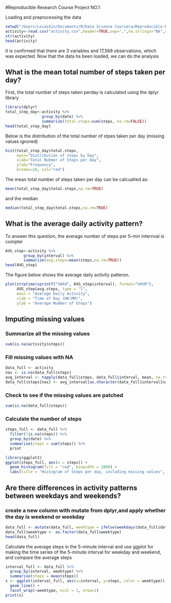 #Reproducible Research Course Project NO.1 

Loading and preprocessing the data 
```r
setwd("/Users/LucasXin/Documents/R/Data Science Coursera/Reproducible-Research")
activity<-read.csv("activity.csv",header=TRUE,sep=",",na.strings="NA",colClasses=c(date="Date"))
str(activity)
head(activity)
```

It is confirmed that there are 3 variables and 17,568 observations, which was expected. Now that the data hs been loaded, we can do the analysis

## What is the mean total number of steps taken per day? 
First, the total number of steps taken perday is calculated using the dplyr library
```r
library(dplyr)
total_step_day<-activity %>% 
                group_by(date) %>%
                summarize(total.steps=sum(steps, na.rm=FALSE))
head(total_step_day)
```

Below is the distribution of the total number of stpes taken per day (missing values ignored)
```r
hist(total_step_day$total.steps,
     main="Distribution of steps by Day",
     xlab="Total Nubmer of Steps per Day",
     ylab="Frequency",
     breaks=20, col="red")
```
The mean total number of steps taken per day can be calcualted as: 
```r
mean(total_step_day$total.steps,na.rm=TRUE)
```
and the median 
```r
median(total_step_day$total.steps,na.rm=TRUE)
```

## What is the average daily activity pattern? 
To answer this question, the average number of steps per 5-min internval is compter 
```r
AVG_step<-activity %>%
        group_by(interval) %>%
        summarize(avg.steps=mean(steps,na.rm=TRUE))
head(AVG_step)
```
The figure below shows the average daily activity patteron.
```r
plot(strptime(sprintf("%04d", AVG_step$interval), format="%H%M"),
     AVG_step$avg.steps, type = "l", 
     main = "Average Daily Activity", 
     xlab = "Time of Day (HH:MM)", 
     ylab = "Average Number of Steps")
```
## Imputing missing values
### Summarize all the missing values
```r
sum(is.na(activity$steps))
```
### Fill missing values with NA
```r
data_full <- activity
nas <- is.na(data_full$steps)
avg_interval <- tapply(data_full$steps, data_full$interval, mean, na.rm=TRUE, simplify=TRUE)
data_full$steps[nas] <- avg_interval[as.character(data_full$interval[nas])]
```
### Check to see if the missing values are patched
```r
sum(is.na(data_full$steps))
```
### Calculate the number of steps 
```r
steps_full <- data_full %>%
  filter(!is.na(steps)) %>%
  group_by(date) %>%
  summarize(steps = sum(steps)) %>%
  print

library(ggplot2)
ggplot(steps_full, aes(x = steps)) +
  geom_histogram(fill = "red", binwidth = 1000) +
  labs(title = "Histogram of Steps per day, including missing values", x = "Steps per day", y = "Frequency")
```

## Are there differences in activity patterns between weekdays and weekends?

### create a new column with mutate from dplyr,and apply whether the day is weekend or weekday
```r
data_full <- mutate(data_full, weektype = ifelse(weekdays(data_full$date) == "Saturday" | weekdays(data_full$date) == "Sunday", "weekend", "weekday"))
data_full$weektype <- as.factor(data_full$weektype)
head(data_full)
```
Calculate the average steps in the 5-minute interval and use ggplot for making the time series of the 5-minute interval for weekday and weekend, and compare the average steps
```r
interval_full <- data_full %>%
  group_by(interval, weektype) %>%
  summarise(steps = mean(steps))
s <- ggplot(interval_full, aes(x=interval, y=steps, color = weektype)) +
  geom_line() +
  facet_wrap(~weektype, ncol = 1, nrow=2)
print(s)
```